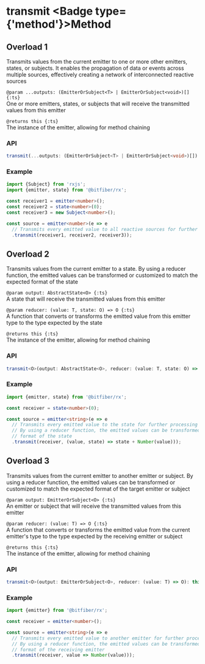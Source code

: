 
# transmit <Badge type={'method'}>Method</Badge>

## Overload 1

Transmits values from the current emitter to one or more other emitters, states, or subjects.
It enables the propagation of data or events across multiple sources, effectively creating
a network of interconnected reactive sources

`@param ...outputs: (EmitterOrSubject<T> | EmitterOrSubject<void>)[] {:ts}`  
One or more emitters, states, or subjects that will receive the transmitted values from this emitter

`@returns this {:ts}`  
The instance of the emitter, allowing for method chaining

### API

```ts copy
transmit(...outputs: (EmitterOrSubject<T> | EmitterOrSubject<void>)[]): this;
```

### Example

```ts copy
import {Subject} from 'rxjs';
import {emitter, state} from '@bitfiber/rx';

const receiver1 = emitter<number>();
const receiver2 = state<number>(0);
const receiver3 = new Subject<number>();

const source = emitter<number>(e => e
  // Transmits every emitted value to all reactive sources for further processing or handling
  .transmit(receiver1, receiver2, receiver3));
```

## Overload 2

Transmits values from the current emitter to a state. By using a reducer function,
the emitted values can be transformed or customized to match the expected format of the state

`@param output: AbstractState<O> {:ts}`  
A state that will receive the transmitted values from this emitter

`@param reducer: (value: T, state: O) => O {:ts}`  
A function that converts or transforms the emitted value from this emitter type to the type expected
by the state

`@returns this {:ts}`  
The instance of the emitter, allowing for method chaining

### API

```ts copy
transmit<O>(output: AbstractState<O>, reducer: (value: T, state: O) => O): this;
```

### Example

```ts copy
import {emitter, state} from '@bitfiber/rx';

const receiver = state<number>(0);

const source = emitter<string>(e => e
  // Transmits every emitted value to the state for further processing or handling.
  // By using a reducer function, the emitted values can be transformed to match the expected
  // format of the state
  .transmit(receiver, (value, state) => state + Number(value)));
```

## Overload 3

Transmits values from the current emitter to another emitter or subject.
By using a reducer function, the emitted values can be transformed or customized to match
the expected format of the target emitter or subject

`@param output: EmitterOrSubject<O> {:ts}`  
An emitter or subject that will receive the transmitted values from this emitter

`@param reducer: (value: T) => O {:ts}`  
A function that converts or transforms the emitted value from the current emitter's type to the type
expected by the receiving emitter or subject

`@returns this {:ts}`  
The instance of the emitter, allowing for method chaining

### API

```ts copy
transmit<O>(output: EmitterOrSubject<O>, reducer: (value: T) => O): this;
```

### Example

```ts copy
import {emitter} from '@bitfiber/rx';

const receiver = emitter<number>();

const source = emitter<string>(e => e
  // Transmits every emitted value to another emitter for further processing or handling.
  // By using a reducer function, the emitted values can be transformed to match the expected
  // format of the receiving emitter
  .transmit(receiver, value => Number(value)));
```
